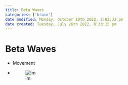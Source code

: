 ```yaml
---
title: Beta Waves
categories: ['brain']
date modified: Monday, October 10th 2022, 2:02:33 pm
date created: Tuesday, July 26th 2022, 8:33:15 pm
---
```


# Beta Waves
- Movement
- ![im](images/Pasted%20image%2020220502161106.png)



